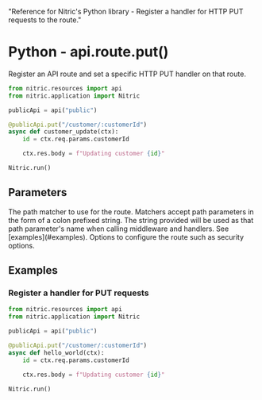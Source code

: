  "Reference for Nitric's Python library - Register a handler for HTTP PUT requests to the route."

# Python - api.route.put()

Register an API route and set a specific HTTP PUT handler on that route.

```python
from nitric.resources import api
from nitric.application import Nitric

publicApi = api("public")

@publicApi.put("/customer/:customerId")
async def customer_update(ctx):
    id = ctx.req.params.customerId

    ctx.res.body = f"Updating customer {id}"

Nitric.run()
```

## Parameters

<Properties>
  <Property name="match" required type="string">
    The path matcher to use for the route. Matchers accept path parameters in
    the form of a colon prefixed string. The string provided will be used as
    that path parameter's name when calling middleware and handlers. See
    [examples](#examples).
  </Property>
  <Property name="options" required type="MethodOptions">
    Options to configure the route such as security options.
  </Property>
</Properties>

## Examples

### Register a handler for PUT requests

```python
from nitric.resources import api
from nitric.application import Nitric

publicApi = api("public")

@publicApi.put("/customer/:customerId")
async def hello_world(ctx):
    id = ctx.req.params.customerId

    ctx.res.body = f"Updating customer {id}"

Nitric.run()
```
